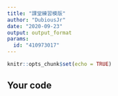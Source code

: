 ```yaml
---
title: "課堂練習模版"
author: "DubiousJr"
date: "2020-09-23"
output: output_format
params:
  id: "410973017"
---
```


```r
knitr::opts_chunk$set(echo = TRUE)
```

## Your code

```r

```
